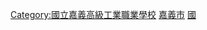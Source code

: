 [[Category:國立嘉義高級工業職業學校|Category:國立嘉義高級工業職業學校]]
[[Category:中華民國公立技術型高級中等學校校友|嘉義市]]
[[Category:嘉義市中學校友|國]]
